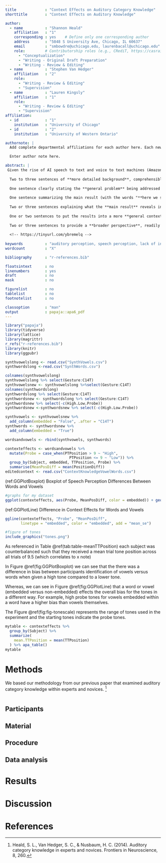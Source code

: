 ```yaml
---
title             : "Context Effects on Auditory Category Knowledge"
shorttitle        : "Context Effects on Auditory Knowledge"

author: 
  - name          : "Shannon Heald"
    affiliation   : "1"
    corresponding : yes    # Define only one corresponding author
    address       : "5848 S University Ave, Chicago, IL 60637"
    email         : "smbowdre@uchicago.edu, laurenbacall@uchicago.edu"
    role:         # Contributorship roles (e.g., CRediT, https://casrai.org/credit/)
      - "Conceptualization"
      - "Writing - Original Draft Preparation"
      - "Writing - Review & Editing"
  - name          : "Stephen Van Hedger"
    affiliation   : "2"
    role:
      - "Writing - Review & Editing"
      - "Supervision"
  - name          : "Lauren Kingsly"
    affiliation   : "1"
    role:
      - "Writing - Review & Editing"
      - "Supervision"
affiliation:
  - id            : "1"
    institution   : "University of Chicago"
  - id            : "2"
    institution   : "University of Western Ontario"

authornote: |
  Add complete departmental affiliations for each author here. Each new line herein must be indented, like this line.

  Enter author note here.

abstract: |
 Given the rise of AI speech to text and voice to text machines (Amazon Alexa, Siri, etc.), we believe examining how acoustics effect speech is imperative to understanding the lack of invariance problem within contexts effects of speech.
  
  Two to three sentences of **more detailed background**, comprehensible  to scientists in related disciplines.
  
  One sentence clearly stating the **general problem** being addressed by  this particular study.
  
  One sentence summarizing the main result (with the words "**here we show**" or their equivalent).
  
  Two or three sentences explaining what the **main result** reveals in direct comparison to what was thought to be the case previously, or how the  main result adds to previous knowledge.
  
  One or two sentences to put the results into a more **general context**.
  
  Two or three sentences to provide a **broader perspective**, readily comprehensible to a scientist in any discipline.
  
  <!-- https://tinyurl.com/ybremelq -->
  
keywords          : "auditory perception, speech perception, lack of invariance"
wordcount         : "X"

bibliography      : "r-references.bib"

floatsintext      : no
linenumbers       : yes
draft             : no
mask              : no

figurelist        : no
tablelist         : no
footnotelist      : no

classoption       : "man"
output            : papaja::apa6_pdf
---
```


```r
library("papaja")
library(tidyverse)
library(lattice)
library(magrittr)
r_refs("r-references.bib")
library(knitr)
library(ggpubr)
```


```r
synthvowelslong <- read.csv("SynthVowels.csv")
synthwordslong <-read.csv("SynthWords.csv")

colnames(synthvowelslong)
synthvowelslong %>% select(Gesture:C14T) 
synthvowelsnew <- synthvowelslong %>%select(Gesture:C14T) 
colnames(synthwordslong)
synthwordslong %>% select(Gesture:C14T)
synthwordsnew <- synthwordslong %>% select(Gesture:C14T)
synthwordsnew %>% select(-c(High.Low.Probe))
synthwordsnew <-synthwordsnew %>% select(-c(High.Low.Probe))

synthvowels <- synthvowelsnew %>% 
  add_column(embedded = "False", .after = "C14T")
synthwords <- synthwordsnew %>%
  add_column(embedded = "True")

wordsandvowels <- rbind(synthvowels, synthwords)

contexteffects <- wordsandvowels %>% 
  mutate(Probe = case_when(PTPosition > 9 ~ "High", 
                             PTPosition <= 9 ~ "Low")) %>% 
  group_by(Subject, embedded, TTPosition, Probe) %>% 
  summarise(MeanPosDiff = mean(PositionDiff)) 
editedcontext <- read.csv("ContextKnowledgeVowelWords.csv")
```


(ref:GGPlotBoxplot) Boxplot of Speech Perception Differences Between Words and Vowels

``` r
#graphs for my dataset 
ggplot(contexteffects, aes(Probe, MeanPosDiff, color = embedded)) + geom_boxplot() + xlab("Probe") + ylab("Mean Position Difference") 

```


(ref:GGPlotLine) Difference in Context Effects for Words and Vowels

```r
ggline(contexteffects, "Probe", "MeanPosDiff", 
       linetype = "embedded", color = "embedded", add = "mean_se")
```


```r
#figure of tones 
include_graphics("tones.png")

```
As referenced in Table\ \@ref(tab:table-meanTTPosition) each subject was counterbalanced such that they received a mean trial tone position across all trials of 9.5 (which correlates to x note)

In Figure\ \@ref(fig:GGPlotBoxplot) we can see that the there was a difference in bias between participants identification of vowels versus words when given a high tone compared to a lower tone.

Whereas, we can see in Figure\ \@ref(fig:GGPlotLine) that a word or vowel (embedded versus non-embedded) effects the overall bias for the tones in a different way. For example, high probe tones for vowels embedded within a word have a higher bias than vowels themselves. 

The Figure\ \@ref(fig:fig-tonescale) represents the range of tones used in the experiment and the starting tones indicate the probe tones. 


```r
mytable <- contexteffects %>%
  group_by(Subject) %>%
  summarize(
    mean.TTPosition = mean(TTPosition) 
  ) %>% apa_table()
mytable
```









# Methods
We based our methodology from our previous paper that examined auditory category knowledge within experts and novices. [^1] <!-- Auditory category knowledge in experts and novices (Heald, Van Hedger & Nusbaum, 2014; retrieved from https://www.frontiersin.org/articles/10.3389/fnins.2014.00260/full) -->

[^1]: Heald, S. L., Van Hedger, S. C., & Nusbaum, H. C. (2014). Auditory category knowledge in experts and novices. Frontiers in Neuroscience, 8, 260. 

```r

```
## Participants

## Material

## Procedure

## Data analysis



# Results

# Discussion




# References



